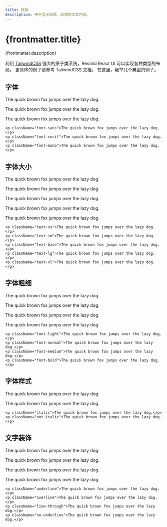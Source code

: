 ```yaml
---
title: 排版
description: 用于显示标题、段落和文本内容。
---
```




# {frontmatter.title}

{frontmatter.description}

利用 [TailwindCSS](https://tailwindcss.com/) 强大的原子类系统，Resolid React UI 可以实现各种类型的布局。 更具体的例子请参考 TailwindCSS 文档。 在这里，我举几个典型的例子。

## 字体

<section className={'group example'}>
  <div className={'p-3 not-prose rounded-t border'}>
    <p className="font-sans">The quick brown fox jumps over the lazy dog.</p>
    <p className="font-serif">The quick brown fox jumps over the lazy dog.</p>
    <p className="font-mono">The quick brown fox jumps over the lazy dog.</p>
  </div>

```tsx
<p className="font-sans">The quick brown fox jumps over the lazy dog.</p>
<p className="font-serif">The quick brown fox jumps over the lazy dog.</p>
<p className="font-mono">The quick brown fox jumps over the lazy dog.</p>
```
</section>

## 字体大小

<section className={'group example'}>
  <div className={'p-3 not-prose rounded-t border'}>
    <p className="text-xs">The quick brown fox jumps over the lazy dog.</p>
    <p className="text-sm">The quick brown fox jumps over the lazy dog.</p>
    <p className="text-base">The quick brown fox jumps over the lazy dog.</p>
    <p className="text-lg">The quick brown fox jumps over the lazy dog.</p>
    <p className="text-xl">The quick brown fox jumps over the lazy dog. </p>
  </div>

  ```tsx
  <p className="text-xs">The quick brown fox jumps over the lazy dog.</p>
  <p className="text-sm">The quick brown fox jumps over the lazy dog.</p>
  <p className="text-base">The quick brown fox jumps over the lazy dog.</p>
  <p className="text-lg">The quick brown fox jumps over the lazy dog.</p>
  <p className="text-xl">The quick brown fox jumps over the lazy dog. </p>
  ```
</section>

## 字体粗细

<section className={'group example'}>
  <div className={'p-3 not-prose rounded-t border'}>
    <p className="font-light">The quick brown fox jumps over the lazy dog.</p>
    <p className="font-normal">The quick brown fox jumps over the lazy dog.</p>
    <p className="font-medium">The quick brown fox jumps over the lazy dog.</p>
    <p className="font-bold">The quick brown fox jumps over the lazy dog.</p>
  </div>

  ```tsx
  <p className="font-light">The quick brown fox jumps over the lazy dog.</p>
  <p className="font-normal">The quick brown fox jumps over the lazy dog.</p>
  <p className="font-medium">The quick brown fox jumps over the lazy dog.</p>
  <p className="font-bold">The quick brown fox jumps over the lazy dog.</p>
  ```
</section>

## 字体样式

<section className={'group example'}>
  <div className={'p-3 not-prose rounded-t border'}>
    <p className="italic">The quick brown fox jumps over the lazy dog.</p>
    <p className="not-italic">The quick brown fox jumps over the lazy dog.</p>
  </div>

  ```tsx
  <p className="italic">The quick brown fox jumps over the lazy dog.</p>
  <p className="not-italic">The quick brown fox jumps over the lazy dog.</p>
  ```
</section>

## 文字装饰

<section className={'group example'}>
  <div className={'p-3 not-prose rounded-t border'}>
    <p className="underline">The quick brown fox jumps over the lazy dog.</p>
    <p className="overline">The quick brown fox jumps over the lazy dog.</p>
    <p className="line-through">The quick brown fox jumps over the lazy dog.</p>
    <p className="no-underline">The quick brown fox jumps over the lazy dog.</p>
  </div>

  ```tsx
  <p className="underline">The quick brown fox jumps over the lazy dog.</p>
  <p className="overline">The quick brown fox jumps over the lazy dog.</p>
  <p className="line-through">The quick brown fox jumps over the lazy dog.</p>
  <p className="no-underline">The quick brown fox jumps over the lazy dog.</p>
  ```
</section>

